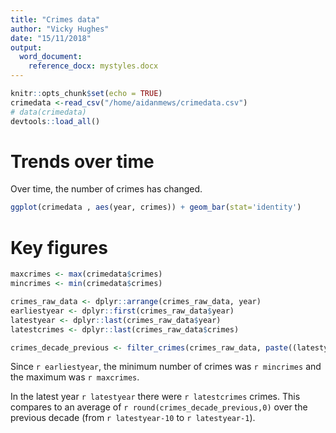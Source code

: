 ```yaml
---
title: "Crimes data"
author: "Vicky Hughes"
date: "15/11/2018"
output: 
  word_document:
    reference_docx: mystyles.docx
---
```


```r
knitr::opts_chunk$set(echo = TRUE)
crimedata <-read_csv("/home/aidanmews/crimedata.csv")  
# data(crimedata)
devtools::load_all() 
```

# Trends over time
Over time, the number of crimes has changed.

```r
ggplot(crimedata , aes(year, crimes)) + geom_bar(stat='identity')
```

# Key figures
```r
maxcrimes <- max(crimedata$crimes)
mincrimes <- min(crimedata$crimes)

crimes_raw_data <- dplyr::arrange(crimes_raw_data, year)
earliestyear <- dplyr::first(crimes_raw_data$year)
latestyear <- dplyr::last(crimes_raw_data$year)
latestcrimes <- dplyr::last(crimes_raw_data$crimes)

crimes_decade_previous <- filter_crimes(crimes_raw_data, paste((latestyear-10):(latestyear-1)))
```
Since `r earliestyear`, the minimum number of crimes was `r mincrimes` and the maximum was `r maxcrimes`. 

In the latest year `r latestyear` there were `r latestcrimes` crimes. This compares to an average of `r round(crimes_decade_previous,0)` over the previous decade (from `r latestyear-10` to `r latestyear-1`).


